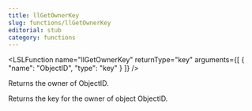 ```yaml
---
title: llGetOwnerKey
slug: functions/llGetOwnerKey
editorial: stub
category: functions
---
```


<LSLFunction
	name="llGetOwnerKey"
	returnType="key"
	arguments={[
	{
		"name": "ObjectID",
		"type": "key"
	}
]}
/>

Returns the owner of ObjectID.

Returns the key for the owner of object ObjectID.
